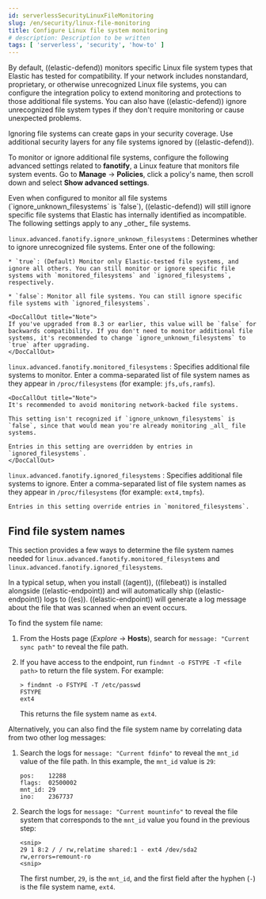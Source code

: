 ```yaml
---
id: serverlessSecurityLinuxFileMonitoring
slug: /en/security/linux-file-monitoring
title: Configure Linux file system monitoring
# description: Description to be written
tags: [ 'serverless', 'security', 'how-to' ]
---
```


<div id="linux-file-monitoring"></div>

By default, ((elastic-defend)) monitors specific Linux file system types that Elastic has tested for compatibility. If your network includes nonstandard, proprietary, or otherwise unrecognized Linux file systems, you can configure the integration policy to extend monitoring and protections to those additional file systems. You can also have ((elastic-defend)) ignore unrecognized file system types if they don't require monitoring or cause unexpected problems.

<DocCallOut title="Caution" color="warning">
Ignoring file systems can create gaps in your security coverage. Use additional security layers for any file systems ignored by ((elastic-defend)).
</DocCallOut>

To monitor or ignore additional file systems, configure the following advanced settings related to **fanotify**, a Linux feature that monitors file system events. Go to **Manage** -> **Policies**, click a policy's name, then scroll down and select **Show advanced settings**.

<DocCallOut title="Note">
Even when configured to monitor all file systems (`ignore_unknown_filesystems` is `false`), ((elastic-defend)) will still ignore specific file systems that Elastic has internally identified as incompatible. The following settings apply to any _other_ file systems.
</DocCallOut>

<div id="ignore-unknown-filesystems"></div>

`linux.advanced.fanotify.ignore_unknown_filesystems`
    : Determines whether to ignore unrecognized file systems. Enter one of the following:

    * `true`: (Default) Monitor only Elastic-tested file systems, and ignore all others. You can still monitor or ignore specific file systems with `monitored_filesystems` and `ignored_filesystems`, respectively.

    * `false`: Monitor all file systems. You can still ignore specific file systems with `ignored_filesystems`.

    <DocCallOut title="Note">
    If you've upgraded from 8.3 or earlier, this value will be `false` for backwards compatibility. If you don't need to monitor additional file systems, it's recommended to change `ignore_unknown_filesystems` to `true` after upgrading.
    </DocCallOut>

<div id="monitored-filesystems"></div>

`linux.advanced.fanotify.monitored_filesystems`
    : Specifies additional file systems to monitor. Enter a comma-separated list of <DocLink id="serverlessSecurityLinuxFileMonitoring" section="find-file-system-names">file system names</DocLink> as they appear in `/proc/filesystems` (for example: `jfs,ufs,ramfs`). 

    <DocCallOut title="Note">
    It's recommended to avoid monitoring network-backed file systems.

    This setting isn't recognized if `ignore_unknown_filesystems` is `false`, since that would mean you're already monitoring _all_ file systems. 

    Entries in this setting are overridden by entries in `ignored_filesystems`.
    </DocCallOut>

<div id="ignored-filesystems"></div>

`linux.advanced.fanotify.ignored_filesystems`
    : Specifies additional file systems to ignore. Enter a comma-separated list of <DocLink id="serverlessSecurityLinuxFileMonitoring" section="find-file-system-names">file system names</DocLink> as they appear in `/proc/filesystems` (for example: `ext4,tmpfs`).

    Entries in this setting override entries in `monitored_filesystems`.

<div id="find-file-system-names"></div>

## Find file system names

This section provides a few ways to determine the file system names needed for `linux.advanced.fanotify.monitored_filesystems` and `linux.advanced.fanotify.ignored_filesystems`.

In a typical setup, when you install ((agent)), ((filebeat)) is installed alongside ((elastic-endpoint)) and will automatically ship ((elastic-endpoint)) logs to ((es)). ((elastic-endpoint)) will generate a log message about the file that was scanned when an event occurs.

To find the system file name:

1. From the Hosts page (*Explore* -> **Hosts**), search for `message: "Current sync path"` to reveal the file path.

1. If you have access to the endpoint, run `findmnt -o FSTYPE -T <file path>` to return the file system. For example:

    ```shell
    > findmnt -o FSTYPE -T /etc/passwd
    FSTYPE
    ext4
    ```

    This returns the file system name as `ext4`.

Alternatively, you can also find the file system name by correlating data from two other log messages:

1. Search the logs for `message: "Current fdinfo"` to reveal the `mnt_id` value of the file path. In this example, the `mnt_id` value is `29`:

    ```shell
    pos:	12288
    flags:	02500002
    mnt_id:	29
    ino:	2367737
    ```

1. Search the logs for `message: "Current mountinfo"` to reveal the file system that corresponds to the `mnt_id` value you found in the previous step:

    ```shell
    <snip>
    29 1 8:2 / / rw,relatime shared:1 - ext4 /dev/sda2 rw,errors=remount-ro
    <snip>
    ```

    The first number, `29`, is the `mnt_id`, and the first field after the hyphen (`-`) is the file system name, `ext4`.

